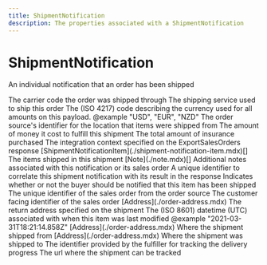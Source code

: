 ```yaml
---
title: ShipmentNotification
description: The properties associated with a ShipmentNotification
---
```


ShipmentNotification
===============================================
An individual notification that an order has been shipped

<Reference>
  <Field name="carrier_code" type="string" nullable={true}>
    <Description>
      The carrier code the order was shipped through
    </Description>
  </Field>
  <Field name="carrier_service_code" type="string" nullable={true}>
    <Description>
      The shipping service used to ship this order
    </Description>
  </Field>
  <Field name="currency" type="string" nullable={true}>
    <Description>
      The (ISO 4217) code describing the currency used for all amounts on this payload. @example "USD", "EUR", "NZD"
    </Description>
  </Field>
  <Field name="ext_location_id" type="string" nullable={true}>
    <Description>
      The order source's identifier for the location that items were shipped from
    </Description>
  </Field>
  <Field name="fulfillment_cost" type="number" nullable={true}>
    <Description>
      The amount of money it cost to fulfill this shipment
    </Description>
  </Field>
  <Field name="insurance_cost" type="number" nullable={true}>
    <Description>
      The total amount of insurance purchased
    </Description>
  </Field>
  <Field name="integration_context" type="any" nullable={false}>
    <Description>
      The integration context specified on the ExportSalesOrders response
    </Description>
  </Field>
  <Field name="items" nullable={false}>
    <Type>
      [ShipmentNotificationItem](./shipment-notification-item.mdx)[]
    </Type>
    <Description>
      The items shipped in this shipment
    </Description>
  </Field>
  <Field name="notes" nullable={true}>
    <Type>
      [Note](./note.mdx)[]
    </Type>
    <Description>
      Additional notes associated with this notification or its sales order
    </Description>
  </Field>
  <Field name="notification_id" type="string" nullable={false}>
    <Description>
      A unique identifier to correlate this shipment notification with its result in the response
    </Description>
  </Field>
  <Field name="notify_buyer" type="boolean" nullable={true}>
    <Description>
      Indicates whether or not the buyer should be notified that this item has been shipped
    </Description>
  </Field>
  <Field name="order_id" type="string" nullable={false}>
    <Description>
      The unique identifier of the sales order from the order source
    </Description>
  </Field>
  <Field name="order_number" type="string" nullable={true}>
    <Description>
      The customer facing identifier of the sales order
    </Description>
  </Field>
  <Field name="return_address" nullable={true}>
    <Type>
      [Address](./order-address.mdx)
    </Type>
    <Description>
      The return address specified on the shipment
    </Description>
  </Field>
  <Field name="ship_date" type="string" nullable={true}>
    <Description>
      The (ISO 8601) datetime (UTC) associated with when this item was last modified @example "2021-03-31T18:21:14.858Z"
    </Description>
  </Field>
  <Field name="ship_from" nullable={true}>
    <Type>
      [Address](./order-address.mdx)
    </Type>
    <Description>
      Where the shipment shipped from
    </Description>
  </Field>
  <Field name="ship_to" nullable={true}>
    <Type>
      [Address](./order-address.mdx)
    </Type>
    <Description>
      Where the shipment was shipped to
    </Description>
  </Field>
  <Field name="tracking_number" type="string" nullable={true}>
    <Description>
      The identifier provided by the fulfiller for tracking the delivery progress
    </Description>
  </Field>
  <Field name="tracking_url" type="string" nullable={true}>
    <Description>
      The url where the shipment can be tracked
    </Description>
  </Field>
</Reference>